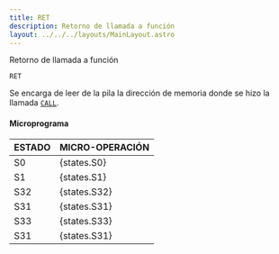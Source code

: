 ```yaml
---
title: RET
description: Retorno de llamada a función
layout: ../../../layouts/MainLayout.astro
---
```



Retorno de llamada a función

```
RET
```

Se encarga de leer de la pila la dirección de memoria donde se hizo la llamada [`CALL`](/es/instructions/CALL).

#### Microprograma

| ESTADO | MICRO-OPERACIÓN |
| :----- | :-------------- |
| S0     | {states.S0}     |
| S1     | {states.S1}     |
| S32    | {states.S32}    |
| S31    | {states.S31}    |
| S33    | {states.S33}    |
| S31    | {states.S31}    |
